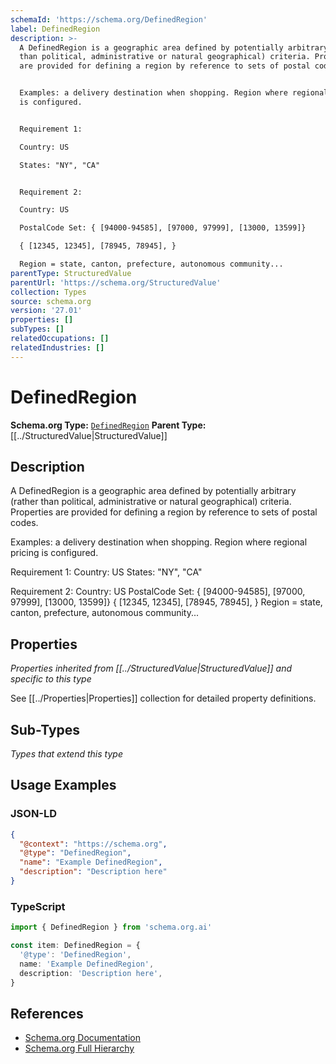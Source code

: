 ```yaml
---
schemaId: 'https://schema.org/DefinedRegion'
label: DefinedRegion
description: >-
  A DefinedRegion is a geographic area defined by potentially arbitrary (rather
  than political, administrative or natural geographical) criteria. Properties
  are provided for defining a region by reference to sets of postal codes.


  Examples: a delivery destination when shopping. Region where regional pricing
  is configured.


  Requirement 1:

  Country: US

  States: "NY", "CA"


  Requirement 2:

  Country: US

  PostalCode Set: { [94000-94585], [97000, 97999], [13000, 13599]}

  { [12345, 12345], [78945, 78945], }

  Region = state, canton, prefecture, autonomous community...
parentType: StructuredValue
parentUrl: 'https://schema.org/StructuredValue'
collection: Types
source: schema.org
version: '27.01'
properties: []
subTypes: []
relatedOccupations: []
relatedIndustries: []
---
```

# DefinedRegion

**Schema.org Type:** [`DefinedRegion`](https://schema.org/DefinedRegion)
**Parent Type:** [[../StructuredValue|StructuredValue]]

## Description

A DefinedRegion is a geographic area defined by potentially arbitrary (rather than political, administrative or natural geographical) criteria. Properties are provided for defining a region by reference to sets of postal codes.

Examples: a delivery destination when shopping. Region where regional pricing is configured.

Requirement 1:
Country: US
States: "NY", "CA"

Requirement 2:
Country: US
PostalCode Set: { [94000-94585], [97000, 97999], [13000, 13599]}
{ [12345, 12345], [78945, 78945], }
Region = state, canton, prefecture, autonomous community...

## Properties

*Properties inherited from [[../StructuredValue|StructuredValue]] and specific to this type*

See [[../Properties|Properties]] collection for detailed property definitions.

## Sub-Types

*Types that extend this type*

## Usage Examples

### JSON-LD

```json
{
  "@context": "https://schema.org",
  "@type": "DefinedRegion",
  "name": "Example DefinedRegion",
  "description": "Description here"
}
```

### TypeScript

```typescript
import { DefinedRegion } from 'schema.org.ai'

const item: DefinedRegion = {
  '@type': 'DefinedRegion',
  name: 'Example DefinedRegion',
  description: 'Description here',
}
```

## References

- [Schema.org Documentation](https://schema.org/DefinedRegion)
- [Schema.org Full Hierarchy](https://schema.org/docs/full.html)
